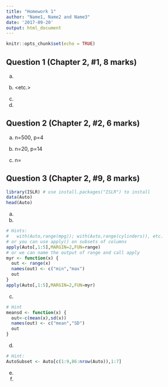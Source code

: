 ```yaml
---
title: "Homework 1"
author: "Name1, Name2 and Name3"
date: '2017-09-20'
output: html_document
---
```


```r
knitr::opts_chunk$set(echo = TRUE)
```

## Question 1 (Chapter 2, #1, 8 marks)

(a) 

(b) <etc.>

(c)

(d)


## Question 2 (Chapter 2, #2, 6 marks)

(a) n=500, p=4

(b) n=20, p=14

(c) n=

## Question 3 (Chapter 2, #9, 8 marks)

```r
library(ISLR) # use install.packages("ISLR") to install
data(Auto)
head(Auto)
```

(a)

(b)

```r
# Hints:
#   with(Auto,range(mpg)); with(Auto,range(cylinders)), etc.
# or you can use apply() on subsets of columns
apply(Auto[,1:5],MARGIN=2,FUN=range)
# or we can name the output of range and call apply
myr <- function(x) {
  out <- range(x)
  names(out) <- c("min","max")
  out
}
apply(Auto[,1:5],MARGIN=2,FUN=myr)
```


(c)

```r
# Hint
meansd <- function(x) {
  out<-c(mean(x),sd(x))
  names(out) <- c("mean","SD")
  out
}
```


(d)

```r
# Hint:
AutoSubset <- Auto[c(1:9,86:nrow(Auto)),1:7]
```

(e)

(f)
